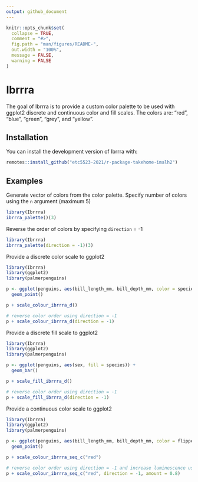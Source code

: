 ```yaml
---
output: github_document
---
```


<!-- README.md is generated from README.Rmd. Please edit that file -->

```r
knitr::opts_chunk$set(
  collapse = TRUE,
  comment = "#>",
  fig.path = "man/figures/README-",
  out.width = "100%",
  message = FALSE,
  warning = FALSE
)
```

# Ibrrra

<!-- badges: start -->
<!-- badges: end -->

The goal of Ibrrra is to provide a custom color palette to be used with ggplot2 discrete and continuous color and fill scales. The colors are: "red", "blue", "green", "grey", and "yellow".

## Installation

You can install the development version of Ibrrra with:

```r
remotes::install_github("etc5523-2021/r-package-takehome-imalh2")
```

## Examples

Generate vector of colors from the color palette. Specify number of colors using the `n` argument (maximum 5)

```r
library(Ibrrra)
ibrrra_palette()(3)
```
Reverse the order of colors by specifying `direction` = -1

```r
library(Ibrrra)
ibrrra_palette(direction = -1)(3)
```

Provide a discrete color scale to ggplot2

```r
library(Ibrrra)
library(ggplot2)
library(palmerpenguins)

p <- ggplot(penguins, aes(bill_length_mm, bill_depth_mm, color = species)) +
  geom_point()

p + scale_colour_ibrrra_d()

# reverse color order using direction = -1
p + scale_colour_ibrrra_d(direction = -1)
```


Provide a discrete fill scale to ggplot2

```r
library(Ibrrra)
library(ggplot2)
library(palmerpenguins)

p <- ggplot(penguins, aes(sex, fill = species)) +
  geom_bar()

p + scale_fill_ibrrra_d()

# reverse color order using direction = -1
p + scale_fill_ibrrra_d(direction = -1)
```


Provide a continuous color scale to ggplot2

```r
library(Ibrrra)
library(ggplot2)
library(palmerpenguins)

p <- ggplot(penguins, aes(bill_length_mm, bill_depth_mm, color = flipper_length_mm)) +
  geom_point()

p + scale_colour_ibrrra_seq_c("red")

# reverse color order using direction = -1 and increase luminescence using amount
p + scale_colour_ibrrra_seq_c("red", direction = -1, amount = 0.8)
```
